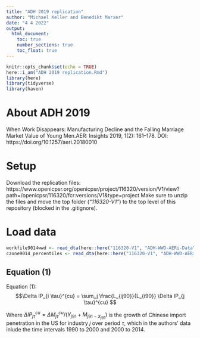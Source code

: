 ```yaml
---
title: "ADH 2019 replication"
author: "Michael Keller and Benedikt Marxer"
date: "4 4 2022"
output:
  html_document:
    toc: true
    number_sections: true
    toc_float: true
---
```


```r
knitr::opts_chunk$set(echo = TRUE)
here::i_am("ADH 2019 replication.Rmd")
library(here)
library(tidyverse)
library(haven)
```

# About ADH 2019

When Work Disappears: Manufacturing Decline and the Falling Marriage Market Value of Young Men.AER: Insights 2019, 1(2): 161–178. DOI: https://doi.org/10.1257/aeri.20180010

# Setup

Download the replication files: https://www.openicpsr.org/openicpsr/project/116320/version/V1/view?path=/openicpsr/116320/fcr:versions/V1&type=project
Make sure to unzip the files and move the top folder (*"116320-V1"*) to the top level of this repository (blocked in the .gitignore). 


# Load data


```r
workfile9014wwd <- read_dta(here::here("116320-V1", "ADH-WWD-AERi-Data", "dta", "workfile9014wwd.dta"))
czone9014_percentiles <- read_dta(here::here("116320-V1", "ADH-WWD-AERi-Data", "dta", "czone9014_percentiles.dta"))
```

## Equation (1)

Equation (1): $$\Delta IP_{i \tau}^{cu} = \sum_j \frac{L_{ij90}}{L_{i90}} \Delta IP_{j \tau}^{cu} $$

Where $\Delta IP_{j \tau}^{cu} = \Delta M_{j \tau}^{cu} / (Y_{j91} + M_{j91 - X_{j91}})$ is the growth of Chinese import penetration in the US for industry $j$ over period $\tau$, which in the authors' data inlude the time intervals 1990 to 2000 and 2000 to 2014.



